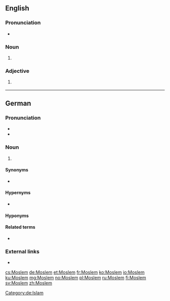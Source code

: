 {{also|moslem}}
==English==

===Pronunciation===
* {{IPA|/ˈmɒzləm/|/ˈmɒsləm/|lang=en}}

===Noun===
{{en-noun}}

# {{context|dated|lang=en}} {{alternative spelling of|Muslim|lang=en}}

===Adjective===
{{en-adj|-}}

# {{context|dated|lang=en}} {{alternative spelling of|Muslim|lang=en}}

----

==German==

===Pronunciation===
* {{IPA|/ˈmɔslɛm/|lang=de}}
* {{hyphenation|Mos|lem|lang=de}}

===Noun===
{{de-noun|m|Moslems|Mosleme|pl2=Moslems}}

# {{alternative spelling of|Muslim|lang=de}}

====Synonyms====
* {{l|de|Muslim}}

====Hypernyms====
* {{l|de|Abrahamit}}

====Hyponyms====
{{hyp4|title=Hyponyms of ''„Muslim“'' according to religious orientation|{{l|de|Chardschit}}|{{l|de|Dschabrit}}|{{l|de|Mutazilit}}|{{l|de|Schiit}}|{{l|de|Sunnit}}|{{l|de|Wahhabit}}|lang=de}}
{{hyp4|title=Other hyponyms of ''„Muslimin“''|{{l|de|Islamist}}|{{l|de|Kulturmuslim}}|{{l|de|Radikalmuslim}}|{{l|de|Vorzeige-Muslim}}|lang=de}}

====Related terms====
* {{l|de|Muslimin}}

===External links===
* {{R:Duden}}

[[Category:de:Islam]]

[[cs:Moslem]]
[[de:Moslem]]
[[et:Moslem]]
[[fr:Moslem]]
[[ko:Moslem]]
[[io:Moslem]]
[[ku:Moslem]]
[[mg:Moslem]]
[[no:Moslem]]
[[pl:Moslem]]
[[ru:Moslem]]
[[fi:Moslem]]
[[sv:Moslem]]
[[zh:Moslem]]
